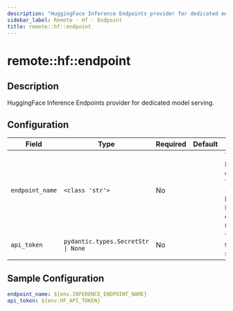 ```yaml
---
description: "HuggingFace Inference Endpoints provider for dedicated model serving."
sidebar_label: Remote - Hf - Endpoint
title: remote::hf::endpoint
---
```


# remote::hf::endpoint

## Description

HuggingFace Inference Endpoints provider for dedicated model serving.

## Configuration

| Field | Type | Required | Default | Description |
|-------|------|----------|---------|-------------|
| `endpoint_name` | `<class 'str'>` | No |  | The name of the Hugging Face Inference Endpoint in the format of '&#123;namespace&#125;/&#123;endpoint_name&#125;' (e.g. 'my-cool-org/meta-llama-3-1-8b-instruct-rce'). Namespace is optional and will default to the user account if not provided. |
| `api_token` | `pydantic.types.SecretStr \| None` | No |  | Your Hugging Face user access token (will default to locally saved token if not provided) |

## Sample Configuration

```yaml
endpoint_name: ${env.INFERENCE_ENDPOINT_NAME}
api_token: ${env.HF_API_TOKEN}
```
